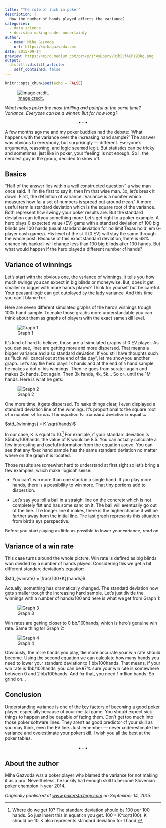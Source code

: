 ```yaml
---
title: "The role of luck in poker"
description: |
  How the number of hands played affects the variance?
categories: 
  - data science
  - decision making under uncertainty
author:
  - name: Miha Gazvoda
    url: https://mihagazvoda.com
date: 2015-09-14
preview: https://miro.medium.com/proxy/1*4yDpsryVOjbECfACP193Rg.png
output:
  distill::distill_article:
    self_contained: false
---
```


```r
knitr::opts_chunk$set(echo = FALSE)
```



![[Image credit.](http://www.edgewatercasino.ca/casino/poker)](https://cdn-images-1.medium.com/max/11520/1*FoBP7ga0wH8tQn_dyaQTrg.jpeg)

*What makes poker the most thrilling and painful at the same time? Variance. Everyone can be a winner. But for how long?*  

<center>$\bullet\bullet\bullet$</center>

A few months ago me and my poker buddies had the debate: ‘What happens with the variance over the increasing hand sample?’ The answer was obvious to everybody, but surprisingly — different. Everyone’s arguments, reasoning, and logic seemed legit. But statistics can be tricky and sometimes, just like in poker, your ‘feeling’ is not enough. So I, the nerdiest guy in the group, decided to show off.

## Basics

“Half of the answer lies within a well constructed question,” a wise man once said. If I’m the first to say it, then I’m that wise man. So, let’s break it down. First, the definition of variance: ‘Variance is a number which measures how far a set of numbers is spread out around mean.’ A more useful term is standard deviation which is the square root of the variance. Both represent how swingy your poker results are. But the standard deviation can tell you something more. Let’s get right to a poker example. A hero plays 0 expected value (EV) game with a standard deviation of 100 big blinds per 100 hands (usual standard deviation for no limit Texas hold’ em 6-player cash games). His level of the skill (0 EV) will stay the same through the whole post. Because of this exact standard deviation, there is 68% chance his bankroll will change less than 100 big blinds after 100 hands. But what would happen if the hero played a different number of hands?

## Variance of winnings

Let’s start with the obvious one, the variance of winnings. It tells you how much swings you can expect in big blinds or moneywise. But, does it get smaller or bigger with more hands played? Think for yourself but be careful. Your peasant logic can get outplayed by the lady variance. And this time you can’t blame her.

Here are seven different simulated graphs of the hero’s winnings trough 100k hand sample. To make those graphs more understandable you can think about them as graphs of players with the exact same skill level.

![Graph 1](https://miro.medium.com/proxy/1*4yDpsryVOjbECfACP193Rg.png)

It’s kind of hard to believe, those are all simulated graphs of 0 EV player. As you can see, lines are getting more and more dispersed. That means a bigger variance and also standard deviation. If you still have thoughts such as “luck will cancel out at the end of the day”, let me show you another graph. Let’s say the hero plays 1k hands and at the end of a hand sample, he makes a dot of his winnings. Then he goes from scratch again and makes 2k hands. Dot again. Then 3k hands, 4k, 5k… So on, until the 1M hands. Here is what he gets:

![Graph 2](https://miro.medium.com/proxy/1*L2e64l4yaTu-3flkb0KRPg.png)

One more time, it gets dispersed. To make things clear, I even displayed a standard deviation line of the winnings. It’s proportional to the square root of a number of hands. The equation for standard deviation is equal to

$std_{winnings} = K \sqrt(hands)$

In our case, K is equal to 10.^[Where do we get 10? The standard deviation should be 100 per 100 hands. So just insert this in equation you get. 100 = K*sqrt(100). K should be 10. K also represents standard deviation for 1 hand.] For example, if your standard deviation is 85bbs/100hands, the value of K would be 8.5. You can actually calculate a few interesting and useful information from the equation above. You can see that any fixed hand sample has the same standard deviation no matter where on the graph it is located.

Those results are somewhat hard to understand at first sight so let’s bring a few examples, which make ‘logical’ sense:

* You can’t win more than one stack in a single hand. If you play more hands, there is a possibility to win more. That tiny portions add to dispersion.

* Let’s say you roll a ball in a straight line on the concrete which is not completely flat and has some sand on it. The ball will eventually go out of the line. The longer line it makes, there is the higher chance it will be farther away from the initial line. The last graph represents this situation from bird’s eye perspective.

Before you start playing as little as possible to lower your variance, read on.

## Variance of a win rate

This case turns around the whole picture. Win rate is defined as big blinds won divided by a number of hands played. Considering this we get a bit different standard deviation’s equation:

$std_{winrate} = \frac{100*K}{hands}$

Actually, something has dramatically changed. The standard deviation now gets smaller trough the increasing hand sample. Let’s just divide the winnings with a number of hands/100 and here is what we get from Graph 1:

![Graph 3](https://miro.medium.com/proxy/1*vFaDT3xb2xPgV3OWLv7TiQ.png)

Win rates are getting closer to 0 bb/100hands, which is hero’s genuine win rate. Same thing for Graph 2:

![Graph 4](https://miro.medium.com/proxy/1*GigNAotTvMUDwzMiiqWo5g.png)

Obviously, the more hands you play, the more accurate your win rate should become. Using the second equation we can calculate how many hands you need to lower your standard deviation to 1 bb/100hands. That means, if your win rate is 1bb/100hands, you can be 67% sure your win rate is somewhere between 0 and 2 bb/100hands. And for that, you need 1 million hands. So grind on…

## Conclusion

Understanding variance is one of the key factors of becoming a good poker player, especially because of your mental game. You should expect sick things to happen and be capable of facing them. Don’t get too much into those poker software lines. They aren’t as good predictor of your skill as you may think, even the EV line. Just remember — never underestimate the variance and overestimate your poker skill. I wish you all the best at the poker tables.

<center>$\bullet\bullet\bullet$</center>

## About the author

Miha Gazvoda was a poker player who blamed the variance for not making it as a pro. Nevertheless, he luckily had enough skill to become Slovenian poker champion in year 2014.

*Originally published at [www.pokerstrategy.com](https://www.pokerstrategy.com/forum/thread.php?threadid=349465) on September 14, 2015.*


